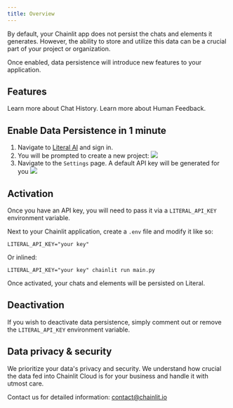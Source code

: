 ```yaml
---
title: Overview
---
```


By default, your Chainlit app does not persist the chats and elements it generates. However, the ability to store and utilize this data can be a crucial part of your project or organization.

Once enabled, data persistence will introduce new features to your application.

## Features

<CardGroup cols={2}>
  <Card
    title="Chat History"
    icon="clock-rotate-left"
    color="#ea5a0c"
    href="/data-persistence/history"
  >
    Learn more about Chat History.
  </Card>
  <Card
    title="Human Feedback"
    icon="thumbs-up"
    color="#0285c7"
    href="/data-persistence/feedback"
  >
    Learn more about Human Feedback.
  </Card>
</CardGroup>

## Enable Data Persistence in 1 minute

1. Navigate to [Literal AI](https://cloud.getliteral.ai) and sign in.
2. You will be prompted to create a new project:
   <Frame caption="Project Creation Screen">
     <img src="/images/create-project.png" />
   </Frame>
3. Navigate to the `Settings` page. A default API key will be generated for you
   <Frame caption="Project API Key">
     <img src="/images/api-key.png" />
   </Frame>

## Activation

Once you have an API key, you will need to pass it via a `LITERAL_API_KEY` environment variable.

Next to your Chainlit application, create a `.env` file and modify it like so:

```shell .env
LITERAL_API_KEY="your key"
```

Or inlined:

```shell
LITERAL_API_KEY="your key" chainlit run main.py
```

Once activated, your chats and elements will be persisted on Literal.

## Deactivation

If you wish to deactivate data persistence, simply comment out or remove the `LITERAL_API_KEY` environment variable.

## Data privacy & security

We prioritize your data's privacy and security. We understand how crucial the data fed into Chainlit Cloud is for your business and handle it with utmost care.

Contact us for detailed information: contact@chainlit.io
